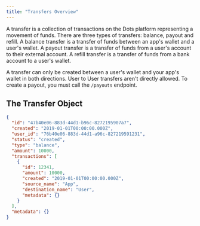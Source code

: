 ```yaml
---
title: "Transfers Overview"
---
```


A transfer is a collection of transactions on the Dots platform representing a movement of funds. There are three types of transfers: balance, payout and refill. A balance transfer is a transfer of funds between an app's wallet and a user's wallet. A payout transfer is a transfer of funds from a user's account to their external account. A refill transfer is a transfer of funds from a bank account to a user's wallet.

A transfer can only be created between a user's wallet and your app's wallet in both directions. User to User transfers aren't directly allowed. To create a payout, you must call the `/payouts` endpoint.

## The Transfer Object

```json Example
{
  "id": "47b40e06-883d-44d1-b96c-8272195907a7",
  "created": "2019-01-01T00:00:00.000Z",
  "user_id": "76b40e06-883d-44d1-a96c-827219591231",
  "status": "created",
  "type": "balance",
  "amount": 10000,
  "transactions": [
    {
      "id": 12341,
      "amount": 10000,
      "created": "2019-01-01T00:00:00.000Z",
      "source_name": "App",
      "destination_name": "User",
      "metadata": {}
    }
  ],
  "metadata": {}
}
```
